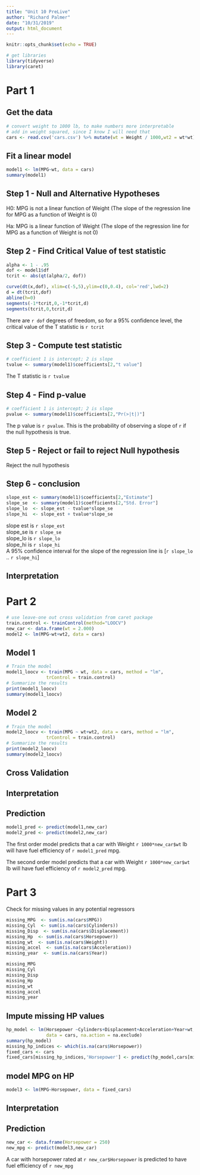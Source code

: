 ```yaml
---
title: "Unit 10 PreLive"
author: "Richard Palmer"
date: "10/31/2019"
output: html_document
---
```


```r
knitr::opts_chunk$set(echo = TRUE)

# get libraries
library(tidyverse)
library(caret)
```

# Part 1

## Get the data 
```r
# convert weight to 1000 lb, to make numbers more interpretable
# add in weight squared, since I know I will need that
cars <- read.csv('cars.csv') %>% mutate(wt = Weight / 1000,wt2 = wt*wt)
```

## Fit a linear model

```r
model1 <- lm(MPG~wt, data = cars)
summary(model1)
```

## Step 1 - Null and Alternative Hypotheses

H0: MPG is not a linear function of Weight (The slope of the regression line for MPG as a function of Weight is 0)

Ha: MPG is a linear function of Weight (The slope of the regression line for MPG as a function of Weight is not 0)

## Step 2 - Find Critical Value of test statistic

```r
alpha <- 1 - .95
dof <- model1$df
tcrit <- abs(qt(alpha/2, dof)) 

curve(dt(x,dof), xlim=c(-5,5),ylim=c(0,0.4), col='red',lwd=2)
d = dt(tcrit,dof)
abline(h=0)
segments(-1*tcrit,0,-1*tcrit,d)
segments(tcrit,0,tcrit,d)

```
There are `r dof` degrees of freedom, so for a 95% confidence level, the critical value of
the T statistic is `r tcrit`

## Step 3 - Compute test statistic
```r
# coefficient 1 is intercept; 2 is slope
tvalue <- summary(model1)$coefficients[2,"t value"]
```

The T statistic is `r tvalue`

## Step 4 - Find p-value
```r
# coefficient 1 is intercept; 2 is slope
pvalue <- summary(model1)$coefficients[2,"Pr(>|t|)"]
```

The p value is `r pvalue`.  This is the probability of observing a
slope of `r ` if the null hypothesis is true.

## Step 5 - Reject or fail to reject Null hypothesis

Reject the null hypothesis

## Step 6 - conclusion

```r
slope_est <- summary(model1)$coefficients[2,"Estimate"]
slope_se  <- summary(model1)$coefficients[2,"Std. Error"]
slope_lo  <- slope_est - tvalue*slope_se
slope_hi  <- slope_est + tvalue*slope_se
```

slope est is `r slope_est`  
slope_se is  `r slope_se`  
slope_lo is `r slope_lo`  
slope_hi is `r slope_hi`  
A 95% confidence interval for the slope of the regression line is
[`r slope_lo` .. `r slope_hi`]

## Interpretation

# Part 2
```r
# use leave-one out cross validation from caret package
train.control <- trainControl(method="LOOCV")
new_car <- data.frame(wt = 2.000)
model2 <- lm(MPG~wt+wt2, data = cars)
```

## Model 1
```r
# Train the model
model1_loocv <- train(MPG ~ wt, data = cars, method = "lm",
               trControl = train.control)
# Summarize the results
print(model1_loocv)
summary(model1_loocv)
```

## Model 2
```r
# Train the model
model2_loocv <- train(MPG ~ wt+wt2, data = cars, method = "lm",
               trControl = train.control)
# Summarize the results
print(model2_loocv)
summary(model2_loocv)
```

## Cross Validation

## Interpretation

## Prediction
```r
model1_pred <- predict(model1,new_car)
model2_pred <- predict(model2,new_car)
```

The first order model predicts that a car with Weight `r 1000*new_car$wt` lb will 
have fuel efficiency of `r model1_pred` mpg.

The second order model predicts that a car with Weight `r 1000*new_car$wt` lb will 
have fuel efficiency of `r model2_pred` mpg.

# Part 3

Check for missing values in any potential regressors

```r
missing_MPG  <- sum(is.na(cars$MPG))
missing_Cyl  <- sum(is.na(cars$Cylinders))
missing_Disp  <- sum(is.na(cars$Displacement))
missing_Hp  <- sum(is.na(cars$Horsepower))
missing_wt  <- sum(is.na(cars$Weight))
missing_accel  <- sum(is.na(cars$Acceleration))
missing_year  <- sum(is.na(cars$Year))

missing_MPG 
missing_Cyl
missing_Disp
missing_Hp  
missing_wt  
missing_accel
missing_year 

```

## Impute missing HP values
```r
hp_model <- lm(Horsepower ~Cylinders+Displacement+Acceleration+Year+wt, 
               data = cars, na.action = na.exclude)
summary(hp_model)
missing_hp_indices <- which(is.na(cars$Horsepower))
fixed_cars <- cars
fixed_cars[missing_hp_indices,'Horsepower'] <- predict(hp_model,cars[missing_hp_indices,])
```

## model MPG on HP
```r
model3 <- lm(MPG~Horsepower, data = fixed_cars)
```

## Interpretation

## Prediction
```r
new_car <- data.frame(Horsepower = 250)
new_mpg <- predict(model3,new_car)
```

A car with horsepower rated at `r new_car$Horsepower` is predicted to have fuel
efficiency of `r new_mpg`




